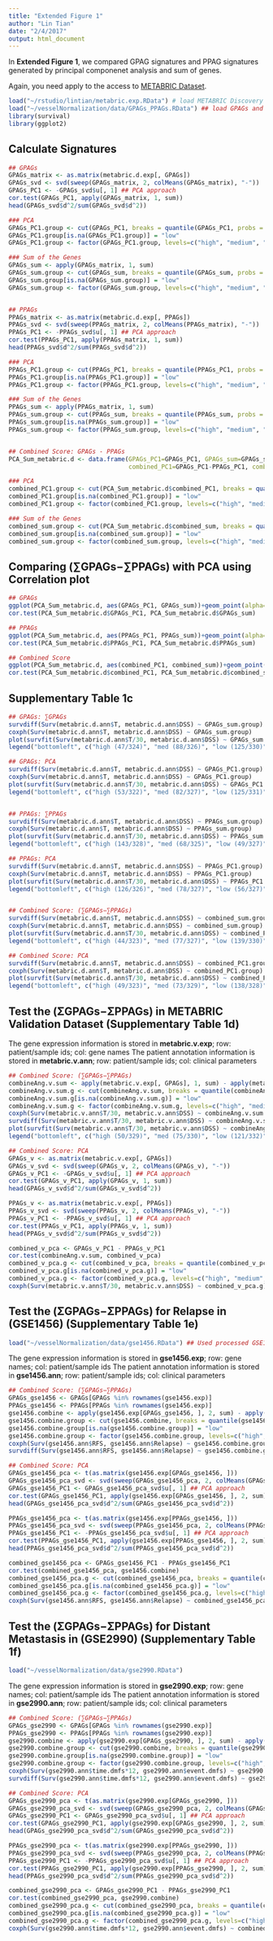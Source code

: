 ```yaml
---
title: "Extended Figure 1"
author: "Lin Tian"
date: "2/4/2017"
output: html_document
---
```


In **Extended Figure 1**, we compared GPAG signatures and PPAG signatures generated by principal componenet analysis and sum of genes.

Again, you need apply to the access to [METABRIC Dataset](https://ega-archive.org/dacs/EGAC00001000484).

```r
load("~/rstudio/lintian/metabric.exp.RData") # load METABRIC Discovery Dataset; you need apply to the access to the dataset
load("~/vesselNormalization/data/GPAGs_PPAGs.RData") ## load GPAGs and PPAGs
library(survival)
library(ggplot2)
```

## Calculate Signatures

```r
## GPAGs
GPAGs_matrix <- as.matrix(metabric.d.exp[, GPAGs])
GPAGs_svd <- svd(sweep(GPAGs_matrix, 2, colMeans(GPAGs_matrix), "-"))
GPAGs_PC1 <- -GPAGs_svd$u[, 1] ## PCA approach
cor.test(GPAGs_PC1, apply(GPAGs_matrix, 1, sum))
head(GPAGs_svd$d^2/sum(GPAGs_svd$d^2))

### PCA
GPAGs_PC1.group <- cut(GPAGs_PC1, breaks = quantile(GPAGs_PC1, probs = seq(from = 0, to = 1, by = 1/3)), labels = c("low", "medium", "high"))
GPAGs_PC1.group[is.na(GPAGs_PC1.group)] = "low"
GPAGs_PC1.group <- factor(GPAGs_PC1.group, levels=c("high", "medium", "low"))

### Sum of the Genes
GPAGs_sum <- apply(GPAGs_matrix, 1, sum)
GPAGs_sum.group <- cut(GPAGs_sum, breaks = quantile(GPAGs_sum, probs = seq(from = 0, to = 1, by = 1/3)), labels = c("low", "medium", "high"))
GPAGs_sum.group[is.na(GPAGs_sum.group)] = "low"
GPAGs_sum.group <- factor(GPAGs_sum.group, levels=c("high", "medium", "low"))


## PPAGs
PPAGs_matrix <- as.matrix(metabric.d.exp[, PPAGs])
PPAGs_svd <- svd(sweep(PPAGs_matrix, 2, colMeans(PPAGs_matrix), "-"))
PPAGs_PC1 <- -PPAGs_svd$u[, 1] ## PCA approach
cor.test(PPAGs_PC1, apply(PPAGs_matrix, 1, sum))
head(PPAGs_svd$d^2/sum(PPAGs_svd$d^2))

### PCA
PPAGs_PC1.group <- cut(PPAGs_PC1, breaks = quantile(PPAGs_PC1, probs = seq(from = 0, to = 1, by = 1/3)), labels = c("low", "medium", "high"))
PPAGs_PC1.group[is.na(PPAGs_PC1.group)] = "low"
PPAGs_PC1.group <- factor(PPAGs_PC1.group, levels=c("high", "medium", "low"))

### Sum of the Genes
PPAGs_sum <- apply(PPAGs_matrix, 1, sum)
PPAGs_sum.group <- cut(PPAGs_sum, breaks = quantile(PPAGs_sum, probs = seq(from = 0, to = 1, by = 1/3)), labels = c("low", "medium", "high"))
PPAGs_sum.group[is.na(PPAGs_sum.group)] = "low"
PPAGs_sum.group <- factor(PPAGs_sum.group, levels=c("high", "medium", "low"))


## Combined Score: GPAGs - PPAGs
PCA_Sum_metabric.d <- data.frame(GPAGs_PC1=GPAGs_PC1, GPAGs_sum=GPAGs_sum, PPAGs_PC1=PPAGs_PC1, PPAGs_sum=PPAGs_sum, 
                                 combined_PC1=GPAGs_PC1-PPAGs_PC1, combined_sum=GPAGs_sum-PPAGs_sum)

### PCA
combined_PC1.group <- cut(PCA_Sum_metabric.d$combined_PC1, breaks = quantile(PCA_Sum_metabric.d$combined_PC1, probs = seq(from = 0, to = 1, by = 1/3)), labels = c("low", "medium", "high"))
combined_PC1.group[is.na(combined_PC1.group)] = "low"
combined_PC1.group <- factor(combined_PC1.group, levels=c("high", "medium", "low"))

### Sum of the Genes
combined_sum.group <- cut(PCA_Sum_metabric.d$combined_sum, breaks = quantile(PCA_Sum_metabric.d$combined_sum, probs = seq(from = 0, to = 1, by = 1/3)), labels = c("low", "medium", "high"))
combined_sum.group[is.na(combined_sum.group)] = "low"
combined_sum.group <- factor(combined_sum.group, levels=c("high", "medium", "low"))
```

## Comparing (∑GPAGs−∑PPAGs) with PCA using Correlation plot 

```r
## GPAGs
ggplot(PCA_Sum_metabric.d, aes(GPAGs_PC1, GPAGs_sum))+geom_point(alpha=0.8)+geom_smooth(method=lm)+xlab("The 1st PC of GPAGs (35.6%)")+ylab("Sum of GPAGs")+theme_bw()+theme(panel.grid.major=element_blank(), panel.grid.minor=element_blank())+scale_size_area()
cor.test(PCA_Sum_metabric.d$GPAGs_PC1, PCA_Sum_metabric.d$GPAGs_sum)

## PPAGs
ggplot(PCA_Sum_metabric.d, aes(PPAGs_PC1, PPAGs_sum))+geom_point(alpha=0.8)+geom_smooth(method=lm)+xlab("The 1st PC of PPAGs (29.7%)")+ylab("Sum of PPAGs")+theme_bw()+theme(panel.grid.major=element_blank(), panel.grid.minor=element_blank())+scale_size_area()
cor.test(PCA_Sum_metabric.d$PPAGs_PC1, PCA_Sum_metabric.d$PPAGs_sum)

## Combined Score
ggplot(PCA_Sum_metabric.d, aes(combined_PC1, combined_sum))+geom_point(alpha=0.8)+geom_smooth(method=lm)+xlab("Combined Score (PCA)")+ylab("(Sum of GPAGs)-(Sum of PPAGs)")+theme_bw()+theme(panel.grid.major=element_blank(), panel.grid.minor=element_blank())+scale_size_area()
cor.test(PCA_Sum_metabric.d$combined_PC1, PCA_Sum_metabric.d$combined_sum)
```


## Supplementary Table 1c

```r
## GPAGs: ∑GPAGs
survdiff(Surv(metabric.d.ann$T, metabric.d.ann$DSS) ~ GPAGs_sum.group)
coxph(Surv(metabric.d.ann$T, metabric.d.ann$DSS) ~ GPAGs_sum.group)
plot(survfit(Surv(metabric.d.ann$T/30, metabric.d.ann$DSS) ~ GPAGs_sum.group), col=c("red", "orange", "green"), lty=1, xlab = "Months", ylab = "Disease-Free Survival Freq", ylim=c(0, 1), mark.time = TRUE)
legend("bottomleft", c("high (47/324)", "med (88/326)", "low (125/330)"), col=c("red", "orange", "green"), lty=1, bty = "n", lwd=4)

## GPAGs: PCA
survdiff(Surv(metabric.d.ann$T, metabric.d.ann$DSS) ~ GPAGs_PC1.group)
coxph(Surv(metabric.d.ann$T, metabric.d.ann$DSS) ~ GPAGs_PC1.group)
plot(survfit(Surv(metabric.d.ann$T/30, metabric.d.ann$DSS) ~ GPAGs_PC1.group), col=c("red", "orange", "green"), lty=1, xlab = "Months", ylab = "Disease-Free Survival Freq", ylim=c(0, 1), mark.time = TRUE)
legend("bottomleft", c("high (53/322)", "med (82/327)", "low (125/331)"), col=c("red", "orange", "green"), lty=1, bty = "n", lwd=4)


## PPAGs: ∑PPAGs
survdiff(Surv(metabric.d.ann$T, metabric.d.ann$DSS) ~ PPAGs_sum.group)
coxph(Surv(metabric.d.ann$T, metabric.d.ann$DSS) ~ PPAGs_sum.group)
plot(survfit(Surv(metabric.d.ann$T/30, metabric.d.ann$DSS) ~ PPAGs_sum.group), col=c("red", "orange", "green"), lty=1, xlab = "Months", ylab = "Disease-Free Survival Freq", ylim=c(0, 1), mark.time = TRUE)
legend("bottomleft", c("high (143/328)", "med (68/325)", "low (49/327)"), col=c("red", "orange", "green"), lty=1, bty = "n", lwd=4)

## PPAGs: PCA
survdiff(Surv(metabric.d.ann$T, metabric.d.ann$DSS) ~ PPAGs_PC1.group)
coxph(Surv(metabric.d.ann$T, metabric.d.ann$DSS) ~ PPAGs_PC1.group)
plot(survfit(Surv(metabric.d.ann$T/30, metabric.d.ann$DSS) ~ PPAGs_PC1.group), col=c("red", "orange", "green"), lty=1, xlab = "Months", ylab = "Disease-Free Survival Freq", ylim=c(0, 1), mark.time = TRUE)
legend("bottomleft", c("high (126/326)", "med (78/327)", "low (56/327)"), col=c("red", "orange", "green"), lty=1, bty = "n", lwd=4)


## Combined Score: (∑GPAGs−∑PPAGs)
survdiff(Surv(metabric.d.ann$T, metabric.d.ann$DSS) ~ combined_sum.group)
coxph(Surv(metabric.d.ann$T, metabric.d.ann$DSS) ~ combined_sum.group)
plot(survfit(Surv(metabric.d.ann$T/30, metabric.d.ann$DSS) ~ combined_PC1.group), col=c("red", "orange", "green"), lty=1, xlab = "Months", ylab = "Disease-Free Survival Freq", ylim=c(0, 1), mark.time = TRUE)
legend("bottomleft", c("high (44/323)", "med (77/327)", "low (139/330)"), col=c("red", "orange", "green"), lty=1, bty = "n", lwd=4)

## Combined Score: PCA
survdiff(Surv(metabric.d.ann$T, metabric.d.ann$DSS) ~ combined_PC1.group)
coxph(Surv(metabric.d.ann$T, metabric.d.ann$DSS) ~ combined_PC1.group)
plot(survfit(Surv(metabric.d.ann$T/30, metabric.d.ann$DSS) ~ combined_PC1.group), col=c("red", "orange", "green"), lty=1, xlab = "Months", ylab = "Disease-Free Survival Freq", ylim=c(0, 1), mark.time = TRUE)
legend("bottomleft", c("high (49/323)", "med (73/329)", "low (138/328)"), col=c("red", "orange", "green"), lty=1, bty = "n", lwd=4)
```


## Test the (ΣGPAGs−ΣPPAGs) in METABRIC Validation Dataset (Supplementary Table 1d)

The gene expression information is stored in **metabric.v.exp**; row: patient/sample ids; col: gene names
The patient annotation information is stored in **metabric.v.ann**; row: patient/sample ids; col: clinical parameters

```r
## Combined Score: (∑GPAGs−∑PPAGs) 
combineAng.v.sum <- apply(metabric.v.exp[, GPAGs], 1, sum) - apply(metabric.v.exp[, PPAGs], 1, sum)
combineAng.v.sum.g <- cut(combineAng.v.sum, breaks = quantile(combineAng.v.sum, probs = seq(from = 0, to = 1, by = 1/3)), labels = c("low", "medium", "high"))
combineAng.v.sum.g[is.na(combineAng.v.sum.g)] = "low"
combineAng.v.sum.g <- factor(combineAng.v.sum.g, levels=c("high", "medium", "low"))
coxph(Surv(metabric.v.ann$T/30, metabric.v.ann$DSS) ~ combineAng.v.sum.g)
survdiff(Surv(metabric.v.ann$T/30, metabric.v.ann$DSS) ~ combineAng.v.sum.g) # p = 7.49e-06
plot(survfit(Surv(metabric.v.ann$T/30, metabric.v.ann$DSS) ~ combineAng.v.sum.g), col=c("red", "orange", "green"), lty=1, lwd=1, xlab = "Months", ylab = "Disease-Free Survival Prob.", ylim=c(0, 1))
legend("bottomleft", c("high (50/329)", "med (75/330)", "low (121/332)"), col=c("red", "orange", "green"), lty=1, bty = "n", lwd=1)

## Combined Score: PCA
GPAGs_v <- as.matrix(metabric.v.exp[, GPAGs])
GPAGs_v_svd <- svd(sweep(GPAGs_v, 2, colMeans(GPAGs_v), "-"))
GPAGs_v_PC1 <- -GPAGs_v_svd$u[, 1] ## PCA approach
cor.test(GPAGs_v_PC1, apply(GPAGs_v, 1, sum))
head(GPAGs_v_svd$d^2/sum(GPAGs_v_svd$d^2))

PPAGs_v <- as.matrix(metabric.v.exp[, PPAGs])
PPAGs_v_svd <- svd(sweep(PPAGs_v, 2, colMeans(PPAGs_v), "-"))
PPAGs_v_PC1 <- -PPAGs_v_svd$u[, 1] ## PCA approach
cor.test(PPAGs_v_PC1, apply(PPAGs_v, 1, sum))
head(PPAGs_v_svd$d^2/sum(PPAGs_v_svd$d^2))

combined_v_pca <- GPAGs_v_PC1 - PPAGs_v_PC1
cor.test(combineAng.v.sum, combined_v_pca)
combined_v_pca.g <- cut(combined_v_pca, breaks = quantile(combined_v_pca, probs = seq(from = 0, to = 1, by = 1/3)), labels = c("low", "medium", "high"))
combined_v_pca.g[is.na(combined_v_pca.g)] = "low"
combined_v_pca.g <- factor(combined_v_pca.g, levels=c("high", "medium", "low"))
coxph(Surv(metabric.v.ann$T/30, metabric.v.ann$DSS) ~ combined_v_pca.g)
```

## Test the (ΣGPAGs−ΣPPAGs) for Relapse in (GSE1456) (Supplementary Table 1e)

```r
load("~/vesselNormalization/data/gse1456.RData") ## Used processed GSE1456.RData
```

The gene expression information is stored in **gse1456.exp**; row: gene names; col: patient/sample ids
The patient annotation information is stored in **gse1456.ann**; row: patient/sample ids; col: clinical parameters

```r
## Combined Score: (∑GPAGs−∑PPAGs) 
GPAGs_gse1456 <- GPAGs[GPAGs %in% rownames(gse1456.exp)]
PPAGs_gse1456 <- PPAGs[PPAGs %in% rownames(gse1456.exp)]
gse1456.combine <- apply(gse1456.exp[GPAGs_gse1456, ], 2, sum) - apply(gse1456.exp[PPAGs_gse1456, ], 2, sum)
gse1456.combine.group <- cut(gse1456.combine, breaks = quantile(gse1456.combine, probs = seq(from = 0, to = 1, by = 1/3)), labels = c("low", "medium", "high"))
gse1456.combine.group[is.na(gse1456.combine.group)] = "low"
gse1456.combine.group <- factor(gse1456.combine.group, levels=c("high", "medium", "low"))
coxph(Surv(gse1456.ann$RFS, gse1456.ann$Relapse) ~ gse1456.combine.group)
survdiff(Surv(gse1456.ann$RFS, gse1456.ann$Relapse) ~ gse1456.combine.group) # p = 6.89e-05

## Combined Score: PCA
GPAGs_gse1456_pca <- t(as.matrix(gse1456.exp[GPAGs_gse1456, ]))
GPAGs_gse1456_pca_svd <- svd(sweep(GPAGs_gse1456_pca, 2, colMeans(GPAGs_gse1456_pca), "-"))
GPAGs_gse1456_PC1 <- GPAGs_gse1456_pca_svd$u[, 1] ## PCA approach
cor.test(GPAGs_gse1456_PC1, apply(gse1456.exp[GPAGs_gse1456, ], 2, sum))
head(GPAGs_gse1456_pca_svd$d^2/sum(GPAGs_gse1456_pca_svd$d^2))

PPAGs_gse1456_pca <- t(as.matrix(gse1456.exp[PPAGs_gse1456, ]))
PPAGs_gse1456_pca_svd <- svd(sweep(PPAGs_gse1456_pca, 2, colMeans(PPAGs_gse1456_pca), "-"))
PPAGs_gse1456_PC1 <- -PPAGs_gse1456_pca_svd$u[, 1] ## PCA approach
cor.test(PPAGs_gse1456_PC1, apply(gse1456.exp[PPAGs_gse1456, ], 2, sum))
head(PPAGs_gse1456_pca_svd$d^2/sum(PPAGs_gse1456_pca_svd$d^2))

combined_gse1456_pca <- GPAGs_gse1456_PC1 - PPAGs_gse1456_PC1
cor.test(combined_gse1456_pca, gse1456.combine)
combined_gse1456_pca.g <- cut(combined_gse1456_pca, breaks = quantile(combined_gse1456_pca, probs = seq(from = 0, to = 1, by = 1/3)), labels = c("low", "medium", "high"))
combined_gse1456_pca.g[is.na(combined_gse1456_pca.g)] = "low"
combined_gse1456_pca.g <- factor(combined_gse1456_pca.g, levels=c("high", "medium", "low"))
coxph(Surv(gse1456.ann$RFS, gse1456.ann$Relapse) ~ combined_gse1456_pca.g)
```

## Test the (ΣGPAGs−ΣPPAGs) for Distant Metastasis in (GSE2990) (Supplementary Table 1f)

```r
load("~/vesselNormalization/data/gse2990.RData")
```

The gene expression information is stored in **gse2990.exp**; row: gene names; col: patient/sample ids
The patient annotation information is stored in **gse2990.ann**; row: patient/sample ids; col: clinical parameters

```r
## Combined Score: (∑GPAGs−∑PPAGs) 
GPAGs_gse2990 <- GPAGs[GPAGs %in% rownames(gse2990.exp)]
PPAGs_gse2990 <- PPAGs[PPAGs %in% rownames(gse2990.exp)]
gse2990.combine <- apply(gse2990.exp[GPAGs_gse2990, ], 2, sum) - apply(gse2990.exp[PPAGs_gse2990, ], 2, sum)
gse2990.combine.group <- cut(gse2990.combine, breaks = quantile(gse2990.combine, probs = seq(from = 0, to = 1, by = 1/3)), labels = c("low", "medium", "high"))
gse2990.combine.group[is.na(gse2990.combine.group)] = "low"
gse2990.combine.group <- factor(gse2990.combine.group, levels=c("high", "medium", "low"))
coxph(Surv(gse2990.ann$time.dmfs*12, gse2990.ann$event.dmfs) ~ gse2990.combine.group)
survdiff(Surv(gse2990.ann$time.dmfs*12, gse2990.ann$event.dmfs) ~ gse2990.combine.group) # p = 0.0022

## Combined Score: PCA
GPAGs_gse2990_pca <- t(as.matrix(gse2990.exp[GPAGs_gse2990, ]))
GPAGs_gse2990_pca_svd <- svd(sweep(GPAGs_gse2990_pca, 2, colMeans(GPAGs_gse2990_pca), "-"))
GPAGs_gse2990_PC1 <- GPAGs_gse2990_pca_svd$u[, 1] ## PCA approach
cor.test(GPAGs_gse2990_PC1, apply(gse2990.exp[GPAGs_gse2990, ], 2, sum))
head(GPAGs_gse2990_pca_svd$d^2/sum(GPAGs_gse2990_pca_svd$d^2))

PPAGs_gse2990_pca <- t(as.matrix(gse2990.exp[PPAGs_gse2990, ]))
PPAGs_gse2990_pca_svd <- svd(sweep(PPAGs_gse2990_pca, 2, colMeans(PPAGs_gse2990_pca), "-"))
PPAGs_gse2990_PC1 <- -PPAGs_gse2990_pca_svd$u[, 1] ## PCA approach
cor.test(PPAGs_gse2990_PC1, apply(gse2990.exp[PPAGs_gse2990, ], 2, sum))
head(PPAGs_gse2990_pca_svd$d^2/sum(PPAGs_gse2990_pca_svd$d^2))

combined_gse2990_pca <- GPAGs_gse2990_PC1 - PPAGs_gse2990_PC1
cor.test(combined_gse2990_pca, gse2990.combine)
combined_gse2990_pca.g <- cut(combined_gse2990_pca, breaks = quantile(combined_gse2990_pca, probs = seq(from = 0, to = 1, by = 1/3)), labels = c("low", "medium", "high"))
combined_gse2990_pca.g[is.na(combined_gse2990_pca.g)] = "low"
combined_gse2990_pca.g <- factor(combined_gse2990_pca.g, levels=c("high", "medium", "low"))
coxph(Surv(gse2990.ann$time.dmfs*12, gse2990.ann$event.dmfs) ~ combined_gse2990_pca.g)
```
